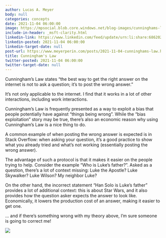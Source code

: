 ```yaml
---
author: Lucas A. Meyer
body: null
categories: concepts
date: 2021-11-04 06:00:00
image: https://mpsocial.blob.core.windows.net/blog-images/cunninghams-law.jpg
include-in-header: _msft-clarity.html
linkedin-link: https://www.linkedin.com/feed/update/urn:li:share:6862028173295648769
linkedin-posted: 2021-11-04 06:00:00
linkedin-target-date: null
post-url: https://www.meyerperin.com/posts/2021-11-04-cunninghams-law.html
title: Cunningham's Law
twitter-posted: 2021-11-04 06:00:00
twitter-target-date: null
---
```


Cunningham's Law states "the best way to get the right answer on the internet is not to ask a question; it's to post the wrong answer." 

It's not only applicable to the internet. I find that it works in a lot of other interactions, including work interactions. 

Cunningham's Law is frequently presented as a way to exploit a bias that people potentially have against "things being wrong". While the "bias exploitation" story may be true, there's also an economic reason why using Cunningham's Law is a nice thing to do.

A common example of when posting the wrong answer is expected is in Stack Overflow: when asking your question, it's a good practice to show what you already tried and what's not working (essentially posting the wrong answer). 

The advantage of such a protocol is that it makes it easier on the people trying to help. Consider the example "Who is Luke's father?". Asked as a question, there's a lot of context missing: Luke the Apostle? Luke Skywalker? Luke Wilson? My neighbor Luke? 

On the other hand, the incorrect statement "Han Solo is Luke's father" provides a lot of additional context: this is about Star Wars, and it also provides how the question asker expects the answer to look like. Economically, it lowers the production cost of an answer, making it easier to get one.

... and if there's something wrong with my theory above, I'm sure someone is going to correct me!

![](https://mpsocial.blob.core.windows.net/blog-images/cunninghams-law.jpg)

